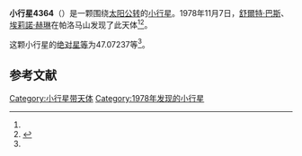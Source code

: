{{Infobox planet
| bgcolour = #FFFFC0
| name = 4364 Shkodrov
| symbol = 
| image = 
| caption = 
| discovery = yes
| discovery_ref = 
| discoverer = [[舒爾特·巴斯|舒爾特·巴斯]]、[[埃莉諾·赫琳|埃莉諾·赫琳]]
| discovery_site = [[帕洛马山|帕洛马山]] 
| discovered = 1978年11月7日
| designations = yes
| mp_name = 
| named_after = 
| alt_names = 1978 VV5/ 1983 CX1 / 1988 RK3
| mp_category = [[主带小行星|主带小行星]]
| orbit_ref = <ref name="a">[http://ssd.jpl.nasa.gov/sbdb.cgi?sstr=4364 4364 Shkodrov] {{Wayback|url=http://ssd.jpl.nasa.gov/sbdb.cgi?sstr=4364 |date=20210806074108 }}，小行星數據庫瀏覽器（JPL Small-Body Database Browser）－[[美国国家航空航天局|美国国家航空航天局]]喷气推进实验室</ref>
| epoch = 2456400.5 (2013年4月18日更新)
| aphelion = {{convert|2.6518854|AU|km|3|abbr=on|lk=out}}
| perihelion = {{convert|2.0026686|AU|km|3|abbr=on}}
| semimajor = {{convert|2.3272770|AU|km|3|abbr=on}}
| eccentricity = 0.1394799
| period = 1296.792693 [[日|日]]<br />3.55[[儒略年|儒略年]]
| avg_speed = 
| inclination = 1.73947
| asc_node = 139.75564
| mean_anomaly = 
| arg_peri = 47.07237
| satellites = 
| physical_characteristics = yes
| dimensions = 
| mass = 
| density = 
| surface_grav = 
| escape_velocity = 
| sidereal_day = 
| axial_tilt = 
| pole_ecliptic_lat = 
| pole_ecliptic_lon = 
| albedo = 
| temperatures= 
| temp_name1 = 
| mean_temp_1 = 
| max_temp_1 = 
| temp_name2 = 
| max_temp_2 = 
| spectral_type = 
| abs_magnitude = 47.07237
}}

'''小行星4364'''（{{lang-en|4364 Shkodrov}}）是一颗围绕[[太阳|太阳]][[公转|公转]]的[[小行星|小行星]]。1978年11月7日，[[舒爾特·巴斯|舒爾特·巴斯]]、[[埃莉諾·赫琳|埃莉諾·赫琳]]在帕洛马山发现了此天体<ref name="a" /><ref>{{cite news|title=小行星列表|url=http://cfa-www.harvard.edu/iau/lists/NumberedMPs.txt|accessdate=2013-07-08|newspaper=哈佛大学|archive-date=2008-05-17|archive-url=https://web.archive.org/web/20080517010638/http://cfa-www.harvard.edu/iau/lists/NumberedMPs.txt|dead-url=no}}</ref>。

这颗小行星的[[绝对星等|绝对星等]]为47.07237等<ref name="a" />。

==参考文献==
{{reflist}}
{{Minor Planet Number|[[小行星4363|小行星4363]]|[[小行星4365|小行星4365]]}}

{{小天体}}

[[Category:小行星带天体|Category:小行星带天体]]
[[Category:1978年发现的小行星|Category:1978年发现的小行星]]

{{asteroid-stub}}
